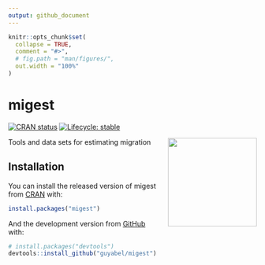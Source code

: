 ```yaml
---
output: github_document
---
```


<!-- README.md is generated from README.Rmd. Please edit that file -->

```r
knitr::opts_chunk$set(
  collapse = TRUE,
  comment = "#>",
  # fig.path = "man/figures/",
  out.width = "100%"
)
```

# migest

<!-- badges: start -->
<!-- [![Lifecycle: experimental](https://img.shields.io/badge/lifecycle-experimental-orange.svg)](https://lifecycle.r-lib.org/articles/stages.html#experimental) -->
[![CRAN status](https://www.r-pkg.org/badges/version/migest)](https://CRAN.R-project.org/package=migest)
[![Lifecycle: stable](https://img.shields.io/badge/lifecycle-stable-brightgreen.svg)](https://lifecycle.r-lib.org/articles/stages.html#stable)
<!-- badges: end -->

<img src='https://raw.githubusercontent.com/guyabel/migest/master/hex/logo_transp.png' align="right" height="180" style="padding-left: 20px; padding-bottom: 20px;" />

Tools and data sets for estimating migration

## Installation

You can install the released version of migest from [CRAN](https://CRAN.R-project.org) with:

``` r
install.packages("migest")
```

And the development version from [GitHub](https://github.com/) with:

``` r
# install.packages("devtools")
devtools::install_github("guyabel/migest")
```


